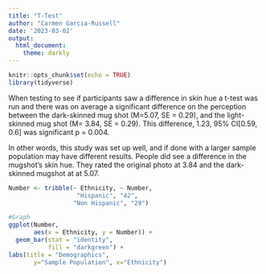 ```yaml
---
title: "T-Test"
author: "Carmen Garcia-Russell"
date: '2023-03-02'
output:
  html_document:
    theme: darkly
---
```


```r
knitr::opts_chunk$set(echo = TRUE)
library(tidyverse)
```

When testing to see if participants saw a difference in skin hue a t-test was run and there was on average a significant difference on the perception between the dark-skinned mug shot (M=5.07, SE = 0.29), and the light-skinned mug shot (M= 3.84, SE = 0.29). This difference, 1.23, 95% CI[0.59, 0.6] was significant p = 0.004.

In other words, this study was set up well, and if done with a larger sample population may have different results. People did see a difference in the mugshot's skin hue. They rated the original photo at 3.84 and the dark-skinned mugshot at at 5.07.

```r
Number <- tribble(~ Ethnicity, ~ Number,
                   "Hispanic", "42",
                  "Non Hispanic", "29")

#Graph
ggplot(Number,
       aes(x = Ethnicity, y = Number)) +
  geom_bar(stat = "identity",
           fill = "darkgreen") +
labs(title = "Demographics",
       y="Sample Population", x="Ethnicity")

```

